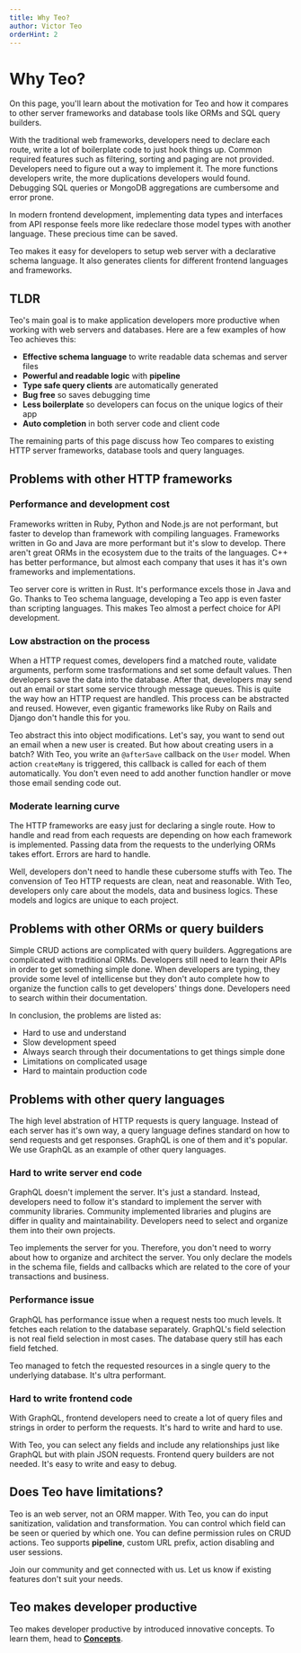 ```yaml
---
title: Why Teo?
author: Victor Teo
orderHint: 2
---
```


# Why Teo?

On this page, you'll learn about the motivation for Teo and how it compares to
other server frameworks and database tools like ORMs and SQL query builders.

With the traditional web frameworks, developers need to declare each route,
write a lot of boilerplate code to just hook things up. Common required
features such as filtering, sorting and paging are not provided. Developers
need to figure out a way to implement it. The more functions developers write,
the more duplications developers would found. Debugging SQL queries or MongoDB
aggregations are cumbersome and error prone.

In modern frontend development, implementing data types and interfaces from
API response feels more like redeclare those model types with another language.
These precious time can be saved.

Teo makes it easy for developers to setup web server with a declarative
schema language. It also generates clients for different frontend languages and
frameworks.

## TLDR
Teo's main goal is to make application developers more productive when working
with web servers and databases. Here are a few examples of how Teo achieves
this:

- **Effective schema language** to write readable data schemas and server files
- **Powerful and readable logic** with **pipeline**
- **Type safe query clients** are automatically generated
- **Bug free** so saves debugging time
- **Less boilerplate** so developers can focus on the unique logics of their app
- **Auto completion** in both server code and client code

The remaining parts of this page discuss how Teo compares to existing HTTP
server frameworks, database tools and query languages.

## Problems with other HTTP frameworks

### Performance and development cost

Frameworks written in Ruby, Python and Node.js are not performant, but faster
to develop than framework with compiling languages. Frameworks written in Go
and Java are more performant but it's slow to develop. There aren't great ORMs
in the ecosystem due to the traits of the languages. C++ has better
performance, but almost each company that uses it has it's own frameworks and
implementations.

Teo server core is written in Rust. It's performance excels those in Java and
Go. Thanks to Teo schema language, developing a Teo app is even faster than
scripting languages. This makes Teo almost a perfect choice for API
development.

### Low abstraction on the process

When a HTTP request comes, developers find a matched route, validate arguments,
perform some trasformations and set some default values. Then developers save
the data into the database. After that, developers may send out an email or
start some service through message queues. This is quite the way how an HTTP
request are handled. This process can be abstracted and reused. However, even
gigantic frameworks like Ruby on Rails and Django don't handle this for you.

Teo abstract this into object modifications. Let's say, you want to send out an
email when a new user is created. But how about creating users in a batch? With
Teo, you write an `@afterSave` callback on the `User` model. When action
`createMany` is triggered, this callback is called for each of them
automatically. You don't even need to add another function handler or move
those email sending code out.

### Moderate learning curve

The HTTP frameworks are easy just for declaring a single route. How to handle
and read from each requests are depending on how each framework is implemented.
Passing data from the requests to the underlying ORMs takes effort. Errors are
hard to handle.

Well, developers don't need to handle these cubersome stuffs with Teo. The
convension of Teo HTTP requests are clean, neat and reasonable. With Teo,
developers only care about the models, data and business logics. These models
and logics are unique to each project.

## Problems with other ORMs or query builders

Simple CRUD actions are complicated with query builders. Aggregations are
complicated with traditional ORMs. Developers still need to learn their APIs in
order to get something simple done. When developers are typing, they provide
some level of intellicense but they don't auto complete how to organize the
function calls to get developers' things done. Developers need to search within
their documentation.

In conclusion, the problems are listed as:
- Hard to use and understand
- Slow development speed
- Always search through their documentations to get things simple done
- Limitations on complicated usage
- Hard to maintain production code

## Problems with other query languages

The high level abstration of HTTP requests is query language. Instead of each
server has it's own way, a query language defines standard on how to send
requests and get responses. GraphQL is one of them and it's popular. We use
GraphQL as an example of other query languages.

### Hard to write server end code

GraphQL doesn't implement the server. It's just a standard. Instead, developers
need to follow it's standard to implement the server with community libraries.
Community implemented libraries and plugins are differ in quality and
maintainability. Developers need to select and organize them into their own
projects.

Teo implements the server for you. Therefore, you don't need to worry about
how to organize and architect the server. You only declare the models in the
schema file, fields and callbacks which are related to the core of your
transactions and business.

### Performance issue

GraphQL has performance issue when a request nests too much levels. It fetches
each relation to the database separately. GraphQL's field selection is not
real field selection in most cases. The database query still has each field
fetched.

Teo managed to fetch the requested resources in a single query to the
underlying database. It's ultra performant.

### Hard to write frontend code

With GraphQL, frontend developers need to create a lot of query files and
strings in order to perform the requests. It's hard to write and hard to use.

With Teo, you can select any fields and include any relationships just like
GraphQL but with plain JSON requests. Frontend query builders are not needed.
It's easy to write and easy to debug.

## Does Teo have limitations?

Teo is an web server, not an ORM mapper. With Teo, you can do input
sanitization, validation and transformation. You can control which field can be
seen or queried by which one. You can define permission rules on CRUD actions.
Teo supports **pipeline**, custom URL prefix, action disabling and user
sessions.

Join our community and get connected with us. Let us know if existing features
don't suit your needs.

## Teo makes developer productive

Teo makes developer productive by introduced innovative concepts. To learn
them, head to [**Concepts**](/concepts).
